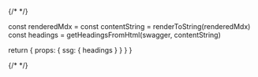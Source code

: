 
{/* <!-- vale off --> */}

  const renderedMdx = <Mdx components={MDXComponents} />
  const contentString = renderToString(renderedMdx)
  const headings = getHeadingsFromHtml(swagger, contentString)

  return {
    props: {
      ssg: { headings }
    }
  }
}

<ApiReference networkName="bsc"/>
{/* <!-- vale on --> */}

